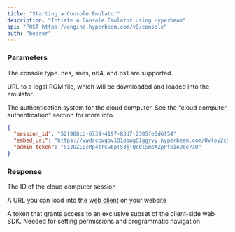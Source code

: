 ```yaml
---
title: "Starting a Console Emulator"
description: "Intiate a Console Emulator using Hyperbeam"
api: "POST https://engine.hyperbeam.com/v0/console"
auth: "bearer"
---
```


### Parameters

<Param body="type" type="string" default="''" required>

The console type. nes, snes, n64, and ps1 are supported.

</Param>

<Param body="room_url" type="string" default="''" required>

URL to a legal ROM file, which will be downloaded and loaded into the emulator.

</Param>

<Param body="auth" type="object" default='"auth": {"type": "token"}}'>

The authentication system for the cloud computer. See the “cloud computer authentication” section for more info.

</Param>

<ResponseExample>

```json Response Example
{
  "session_id": "52f968cb-6739-4197-83d7-2305fe5d6f54",
  "embed_url": "https://vwdrccwgpv181powg61ggyvy.hyperbeam.com/Uvloy2c5QZeD1yMF_l1vVA?token=c8iw3SmQglOU0ugfLr3dWY2LalSKI_WOGUldEt8knbw",
  "admin_token": "51JOZEEcMp4trCwbpTS3jjQc0lSmeAZpPfxioDqe73U"
}
```

</ResponseExample>

### Response

<ResponseField name="session_id" type="string">

The ID of the cloud computer session

</ResponseField>

<ResponseField name="embed_url" type="string">

A URL you can load into the [web client](/web) on your website

</ResponseField>

<ResponseField name="admin_token" type="string">

A token that grants access to an exclusive subset of the client-side web SDK. Needed for setting permissions and programmatic navigation

</ResponseField>
